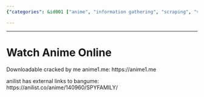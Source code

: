 ```yaml
---
{"categories": &id001 ["anime", "information gathering", "scraping", "video sources"], "category": "Anime", "date": "2023-12-22 23:52:59", "description": "The article highlights a website, anime1.me, that allows users to watch anime online. It specifically mentions a popular series, SPYxFAMILY, and provides a link for easy access. Additionally, the article notes that this anime is also listed on anilist with external links to bangume.", "tags": *id001, "title": "Watch Anime Online"}

---
```


------

# Watch Anime Online

Downloadable cracked by me anime1.me:
https://anime1.me

anilist has external links to bangume:
 https://anilist.co/anime/140960/SPYFAMILY/

